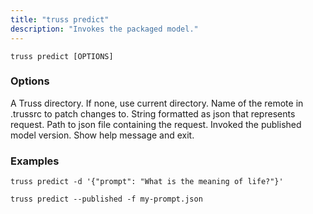 ```yaml
---
title: "truss predict"
description: "Invokes the packaged model."
---
```


```
truss predict [OPTIONS]
```

### Options

<ParamField body="--target_directory" type="TEXT">
A Truss directory. If none, use current directory.
</ParamField>
<ParamField body="--remote" type="TEXT">
Name of the remote in .trussrc to patch changes to.
</ParamField>
<ParamField body="-d, --data" type="TEXT">
String formatted as json that represents request.
</ParamField>
<ParamField body="-f, --file" type="PATH">
Path to json file containing the request.
</ParamField>
<ParamField body="--published">
Invoked the published model version.
</ParamField>
<ParamField body="--help">
Show help message and exit.
</ParamField>


### Examples

```
truss predict -d '{"prompt": "What is the meaning of life?"}'
```

```
truss predict --published -f my-prompt.json
```
